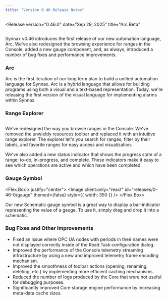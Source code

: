 ```yaml
---
title: "Version 0.46 Release Notes"
---
```



<Release
    version="0.46.0"
    date="Sep 29, 2025"
    title="Arc Beta"
>
<Image client:only="react" id="releases/0-46-0/thumbnail" themed={false} />

Synnax v0.46 introduces the first release of our new automation language, Arc. We've
also redesigned the browsing experience for ranges in the Console, added a new gauge
component, and, as always, introduced a number of bug fixes and performance
improvements.

### Arc

Arc is the first iteration of our long term plan to build a unified automation language
for Synnax. Arc is a hybrid language that allows for building programs using both a
visual and a text-based representation. Today, we're releasing the first version of the
visual language for implementing alarms within Synnax.

### Range Explorer

<Image client:only="react" id="releases/0-46-0/range-explorer" themed={false} />

We've redesigned the way you browse ranges in the Console. We've removed the unwieldy
resources toolbar and replaced it with an intuitive range explorer. The explorer let's
you search for ranges, filter by their labels, and favorite ranges for easy access and
visualization.

We've also added a new status indicator that shows the progress state of a range: to-do,
in-progress, and complete. These indicators make it easy to see which operations are
active and which have been completed.

### Gauge Symbol

<Flex.Box x justify="center">
  <Image
    client:only="react"
    id="releases/0-46-0/gauge"
    themed={false}
    style={{ width: 350 }}
  />
</Flex.Box>

Our new Schematic gauge symbol is a great way to display a bar-indicator representing
the value of a gauge. To use it, simply drag and drop it into a schematic.

### Bug Fixes and Other Improvements

- Fixed an issue where OPC UA nodes with periods in their names were not displayed
  correctly inside of the Read Task configuration dialog.
- Improved the performance of the Console telemetry streaming infrastructure by using a
  new and improved telemetry frame encoding mechanism.
- Improved the smoothness of toolbar actions (opening, renaming, deleting, etc.) by
  implementing more efficient caching mechanisms.
- Reduced the number of logs produced by the Core that were not useful for debugging
  purposes.
- Significantly improved Core storage engine performance by increasing meta-data cache
  sizes.

</Release>
